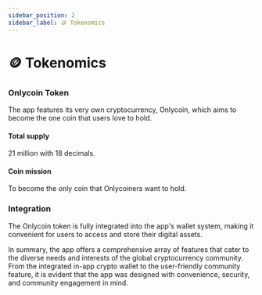 ```yaml
---
sidebar_position: 2
sidebar_label: 🪙 Tokenomics
---
```


# 🪙 Tokenomics

### Onlycoin Token

The app features its very own cryptocurrency, Onlycoin, which aims to become the one coin that users love to hold.

#### Total supply

21 million with 18 decimals.

#### Coin mission

To become the only coin that Onlycoiners want to hold.

### Integration

The Onlycoin token is fully integrated into the app's wallet system, making it convenient for users to access and store their digital assets.

In summary, the app offers a comprehensive array of features that cater to the diverse needs and interests of the global cryptocurrency community. From the integrated in-app crypto wallet to the user-friendly community feature, it is evident that the app was designed with convenience, security, and community engagement in mind.
